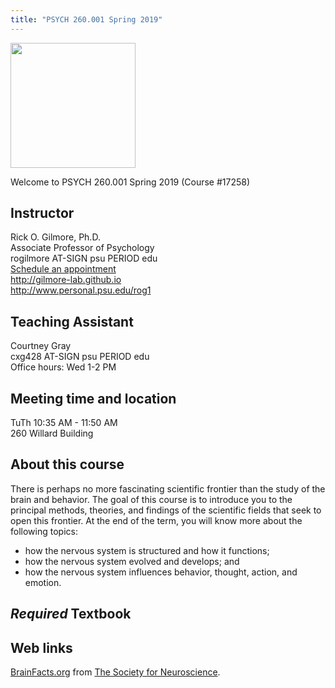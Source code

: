 ```yaml
---
title: "PSYCH 260.001 Spring 2019"
---
```


<img src ="https://media.moddb.com/cache/images/groups/1/3/2933/thumb_620x2000/brain.jpg" height=200px>

Welcome to PSYCH 260.001 Spring 2019 (Course #17258)

## Instructor

Rick O. Gilmore, Ph.D.</br>
Associate Professor of Psychology</br>
rogilmore AT-SIGN psu PERIOD edu</br>
[Schedule an appointment](http://doodle.com/rickgilmore)</br>
[http://gilmore-lab.github.io](http://gilmore-lab.github.io)</br>
[http://www.personal.psu.edu/rog1](http://www.personal.psu.edu/rog1)
<!-- Office hours: Monday, 10:15 - 11:15 am. -->

## Teaching Assistant

Courtney Gray</br>
cxg428 AT-SIGN psu PERIOD edu</br>
Office hours: Wed 1-2 PM

## Meeting time and location

TuTh 10:35 AM - 11:50 AM</br>
260 Willard Building

## About this course

There is perhaps no more fascinating scientific frontier than the study of the brain and behavior. 
The goal of this course is to introduce you to the principal methods, theories, and findings of the scientific fields that seek to open this frontier. 
At the end of the term, you will know more about the following topics:

- how the nervous system is structured and how it functions;
- how the nervous system evolved and develops; and
- how the nervous system influences behavior, thought, action, and emotion.

## *Required* Textbook

<!-- <img src="http://www.sinauer.com/media/catalog/product/cache/1/image/234x/17f82f742ffe127f42dca9de82fb58b1/t/h/themindsmachine2_3.png"> -->

<!-- Watson, N.V. & Breedlove, S.M. (2016). The Minds's Machine, 2/E. Sinauer: Sunderland, MA. <http://2e.mindsmachine.com> -->

## Web links

<!-- [Glossary](http://2e.mindsmachine.com/glossary.html) for the text. -->

[BrainFacts.org](http://www.brainfacts.org) from [The Society for Neuroscience](http://sfn.org).
